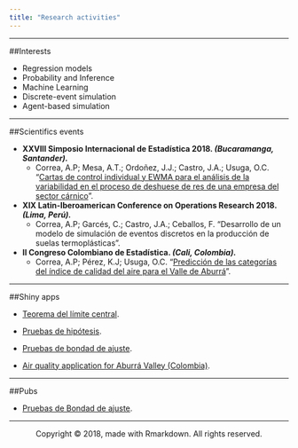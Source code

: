 ```yaml
---
title: "Research activities"
---
```


---

##Interests

- Regression models
- Probability and Inference
- Machine Learning
- Discrete-event simulation
- Agent-based simulation

---

##Scientifics events

* __XXVIII Simposio Internacional de Estadística 2018. _(Bucaramanga, Santander).___
    + Correa, A.P; Mesa, A.T.; Ordoñez, J.J.; Castro, J.A.; Usuga, O.C.
"[Cartas de control individual y EWMA para el análisis de la variabilidad en el proceso de deshuese de res de una empresa del sector cárnico](http://ciencias.bogota.unal.edu.co/fileadmin/content/eventos/simposioestadistica/documentos/Simposio_2018/memorias_2018/comunicaciones/Cartas_de_control_individual_y_EWMA_para_el_analisis_de_la_variabilidad_en_el_proceso_de_deshuece_de_res_de_una_empresa_del_sector_carnico_-_Angie_Correa_Sepulveda.pdf)".   

* __XIX Latin-Iberoamerican Conference on Operations Research 2018. _(Lima, Perú).___ 
    + Correa, A.P; Garcés, C.; Castro, J.A.; Ceballos, F.
"Desarrollo de un modelo de simulación de eventos discretos en la producción de suelas termoplásticas".

* __II Congreso Colombiano de Estadística. _(Cali, Colombia).___ 
    + Correa, A.P; Pérez, K.J; Usuga, O.C.
"[Predicción de las categorías del índice de calidad del aire para el Valle de Aburrá](https://drive.google.com/file/d/1oxizkNzxg3xoVmrXTgBVCvYoA3CBj79A/view)".

---

##Shiny apps 

* [Teorema del límite central](https://angiepcorreas.shinyapps.io/Teoremalimitecentral/).

* [Pruebas de hipótesis](https://angiepcorreas.shinyapps.io/Pruebashipotesis/).

* [Pruebas de bondad de ajuste](https://angiepcorreas.shinyapps.io/Pruebas_bondad/).

* [Air quality application for Aburrá Valley (Colombia)](https://angiepcorreas.shinyapps.io/Airqualityapplication/).

---

##Pubs 

* [Pruebas de Bondad de ajuste](http://rpubs.com/angiepcorreas/391417).

---

<center> <p>Copyright &copy; 2018, made with Rmarkdown. All rights reserved.</p> </center>




